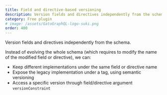 ```yaml
---
title: Field and directive-based versioning
description: Version fields and directives independently from the schema.
category: Free plugin
# image: /assets/GatoGraphQL-logo-suki.png
order: 400
---
```


Version fields and directives independently from the schema.

Instead of evolving the whole schema (which requires to modify the name of the modified field or directive), we can:

- Keep different implementations under the same field or directive name
- Expose the legacy implementation under a tag, using semantic versioning
- Access a specific version through field/directive argument `versionConstraint`
